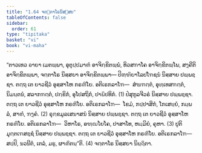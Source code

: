 ```yaml
---
title: "1.64 ຈຕ຺ຕາໂຣນິສ຺ສຍ"
tableOfContents: false
sidebar:
  order: 61
type: "tipitaka"
basket: "vi"
book: "vi-maha"
---
```



<DynamicBreadcrumb />

<Division number="128" book="vi-maha">

<Paragraph number="533" book="vi-maha">
“ຕາວເທວ ຉາຍາ ເມຕພ຺ພາ, ອຸຕຸປ຺ປມາຓໍ ອາຈິກ຺ຂິຕພ຺ພໍ, ທິວສຠາໂຄ ອາຈິກ຺ຂິຕພ຺ໂພ, ສງ຺ຄີຕິ ອາຈິກ຺ຂິຕພ຺ພາ, ຈຕ຺ຕາໂຣ ນິສ຺ສຍາ ອາຈິກ຺ຂິຕພ຺ພາ—
</Paragraph>

<Paragraph number="534" book="vi-maha">
ປິຓ຺ຑິຍາໂລປໂຠຊນໍ ນິສ຺ສາຍ ປພ຺ພຊ຺ຊາ. ຕຕ຺ຖ ເຕ ຍາວຊີວໍ ອຸສ຺ສາໂຫ ກຣຓີໂຍ. ອຕິເຣກລາໂຠ—  ສໍຆຠຕ຺ຕໍ, ອຸທ຺ເທສຠຕ຺ຕໍ, ນິມນ຺ຕນໍ, ສລາກຠຕ຺ຕໍ, ປກ຺ຂິກໍ, ອຸໂປສຖິກໍ, ປາຏິປທິກໍ. (1)
</Paragraph>

<Paragraph number="535" book="vi-maha">
ປໍສຸກູລຈີວຣໍ ນິສ຺ສາຍ ປພ຺ພຊ຺ຊາ. ຕຕ຺ຖ ເຕ ຍາວຊີວໍ ອຸສ຺ສາໂຫ ກຣຓີໂຍ. ອຕິເຣກລາໂຠ—  ໂຂມໍ, ກປ຺ປາສິກໍ, ໂກເສຍ຺ຍໍ, ກມ຺ພລໍ, ສາຓໍ, ຠງ຺ຄໍ. (2)
</Paragraph>

<Paragraph number="536" book="vi-maha">
ຣຸກ຺ຂມູລເສນາສນໍ ນິສ຺ສາຍ ປພ຺ພຊ຺ຊາ. ຕຕ຺ຖ ເຕ ຍາວຊີວໍ ອຸສ຺ສາໂຫ ກຣຓີໂຍ. ອຕິເຣກລາໂຠ—  ວິຫາໂຣ, ອຑ຺ຒໂຍໂຄ, ປາສາໂທ, ຫມ຺ມິຍໍ, ຄຸຫາ. (3)
</Paragraph>

<Paragraph number="537" book="vi-maha">
ປູຕິມຸຕ຺ຕເຠສຊ຺ຊໍ ນິສ຺ສາຍ ປພ຺ພຊ຺ຊາ. ຕຕ຺ຖ ເຕ ຍາວຊີວໍ ອຸສ຺ສາໂຫ ກຣຓີໂຍ. ອຕິເຣກລາໂຠ—  ສປ຺ປິ, ນວນີຕໍ, ເຕລໍ, ມຘຸ, ຜາຓິຕນ຺”ຕິ. (4)

</Paragraph>
</Division>

<Paragraph number="538" type="center" book="vi-maha">
ຈຕ຺ຕາໂຣ ນິສ຺ສຍາ ນິຏ຺ຐິຕາ.
</Paragraph>